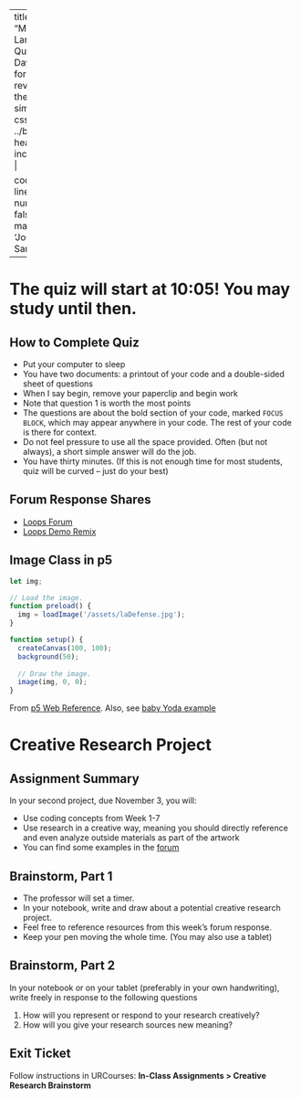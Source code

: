 
---
title: "Math + Language Quiz Day"
format:
  revealjs:
    theme: 
      - simple
    css: ../bl.css
    header-includes: |
      <link rel="preconnect" href="https://fonts.googleapis.com">
      <link rel="preconnect" href="https://fonts.gstatic.com" crossorigin>
      <link href="https://fonts.googleapis.com/css2?family=Josefin+Sans:ital,wght@0,100..700;1,100..700&display=swap" rel="stylesheet">

code-line-numbers: false
mainfont: 'Josefin Sans'
---

# The quiz will start at 10:05! You may study until then.

## How to Complete Quiz {.smaller}

* Put your computer to sleep
* You have two documents: a printout of your code and a double-sided sheet of questions
* When I say begin, remove your paperclip and begin work
* Note that question 1 is worth the most points
* The questions are about the bold section of your code, marked `FOCUS BLOCK`, which may appear anywhere in your code. The rest of your code is there for context.
* Do not feel pressure to use all the space provided. Often (but not always), a short simple answer will do the job. 
* You have thirty minutes. (If this is not enough time for most students, quiz will be curved -- just do your best) 

## Forum Response Shares

- [Loops Forum](https://urcourses.uregina.ca/mod/forum/discuss.php?d=1231164)
- [Loops Demo Remix](https://urcourses.uregina.ca/mod/forum/view.php?id=3123521)

## Image Class in p5

```javascript
let img;

// Load the image.
function preload() {
  img = loadImage('/assets/laDefense.jpg');
}

function setup() {
  createCanvas(100, 100);
  background(50);
  
  // Draw the image.
  image(img, 0, 0);
}
``` 

From [p5 Web Reference](https://p5js.org/reference/p5/image/). Also, see [baby Yoda example](https://editor.p5js.org/howshekilledit/sketches/C7k76Dj1R)


# Creative Research Project

## Assignment Summary 

In your second project, due November 3, you will:

* Use coding concepts from Week 1-7
* Use research in a creative way, meaning you should directly reference and even analyze outside materials as part of the artwork 
* You can find some examples in the [forum](https://urcourses.uregina.ca/mod/forum/discuss.php?d=1231167)

## Brainstorm, Part 1

* The professor will set a timer. 
* In your notebook, write and draw about a potential creative research project. 
* Feel free to reference resources from this week's forum response. 
* Keep your pen moving the whole time. (You may also use a tablet)

## Brainstorm, Part 2

In your notebook or on your tablet (preferably in your own handwriting), write freely in response to the following questions

1) How will you represent or respond to your research creatively?
2) How will you give your research sources new meaning? 


## Exit Ticket

Follow instructions in URCourses: **In-Class Assignments > Creative Research Brainstorm**




